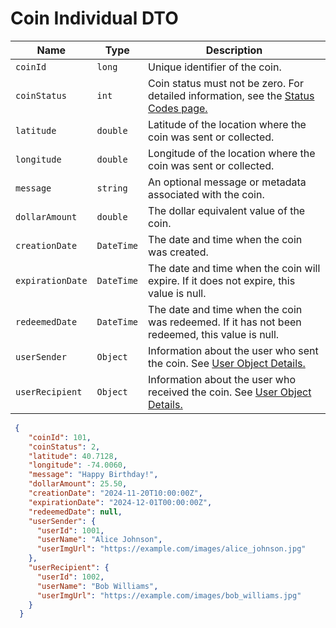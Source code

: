 
# Coin Individual DTO 

| Name                  | Type       | Description                                                                                  |
|-----------------------|------------|---------------------------------------------------------------------------------------------|
| `coinId`              | `long`     | Unique identifier of the coin.                                                              |
| `coinStatus`          | `int`      | Coin status must not be zero. For detailed information, see the [Status Codes page.](/docs/coinsStatuses)|
| `latitude`            | `double`   | Latitude of the location where the coin was sent or collected.                              |
| `longitude`           | `double`   | Longitude of the location where the coin was sent or collected.                             |
| `message`             | `string`   | An optional message or metadata associated with the coin.                                   |
| `dollarAmount`        | `double`   | The dollar equivalent value of the coin.                                                   |
| `creationDate`        | `DateTime` | The date and time when the coin was created.                                                |
| `expirationDate`      | `DateTime` | The date and time when the coin will expire. If it does not expire, this value is null.     |
| `redeemedDate`        | `DateTime` | The date and time when the coin was redeemed. If it has not been redeemed, this value is null. |
| `userSender`          | `Object`   | Information about the user who sent the coin. See [User Object Details.](/docs/Objects/userObject) |
| `userRecipient`       | `Object`   | Information about the user who received the coin. See [User Object Details.](/docs/Objects/userObject)  |


<Tabs>
  <TabItem value="json" label="Json">

```JSON
 {
    "coinId": 101,
    "coinStatus": 2,
    "latitude": 40.7128,
    "longitude": -74.0060,
    "message": "Happy Birthday!",
    "dollarAmount": 25.50,
    "creationDate": "2024-11-20T10:00:00Z",
    "expirationDate": "2024-12-01T00:00:00Z",
    "redeemedDate": null,
    "userSender": {
      "userId": 1001,
      "userName": "Alice Johnson",
      "userImgUrl": "https://example.com/images/alice_johnson.jpg"
    },
    "userRecipient": {
      "userId": 1002,
      "userName": "Bob Williams",
      "userImgUrl": "https://example.com/images/bob_williams.jpg"
    }
  }
  ```

  </TabItem>

  <TabItem value="c#" label="C#">

```c#

```

  </TabItem>

  
</Tabs>
